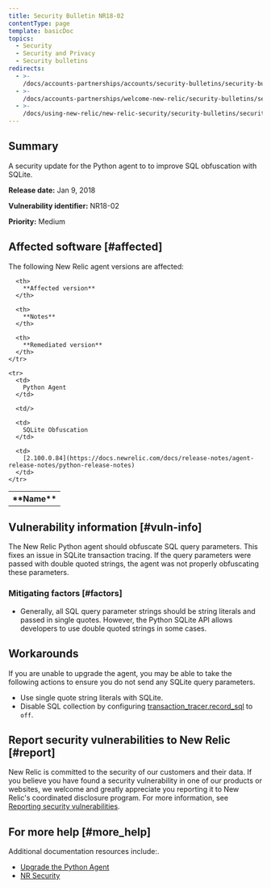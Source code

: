 ```yaml
---
title: Security Bulletin NR18-02
contentType: page
template: basicDoc
topics:
  - Security
  - Security and Privacy
  - Security bulletins
redirects:
  - >-
    /docs/accounts-partnerships/accounts/security-bulletins/security-bulletin-nr18-02
  - >-
    /docs/accounts-partnerships/welcome-new-relic/security-bulletins/security-bulletin-nr18-02
  - >-
    /docs/using-new-relic/new-relic-security/security-bulletins/security-bulletin-nr18-02
---
```


## Summary

A security update for the Python agent to to improve SQL obfuscation with SQLite.

**Release date:** Jan 9, 2018

**Vulnerability identifier:** NR18-02

**Priority:** Medium

## Affected software [#affected]

The following New Relic agent versions are affected:

<Table>
  <tbody>
    <tr>
      <th>
        **Name**
      </th>

      <th>
        **Affected version**
      </th>

      <th>
        **Notes**
      </th>

      <th>
        **Remediated version**
      </th>
    </tr>

    <tr>
      <td>
        Python Agent
      </td>

      <td/>

      <td>
        SQLite Obfuscation
      </td>

      <td>
        [2.100.0.84](https://docs.newrelic.com/docs/release-notes/agent-release-notes/python-release-notes)
      </td>
    </tr>
  </tbody>
</Table>

## Vulnerability information [#vuln-info]

The New Relic Python agent should obfuscate SQL query parameters. This fixes an issue in SQLite transaction tracing. If the query parameters were passed with double quoted strings, the agent was not properly obfuscating these parameters.

### Mitigating factors [#factors]

* Generally, all SQL query parameter strings should be string literals and passed in single quotes. However, the Python SQLite API allows developers to use double quoted strings in some cases.

## Workarounds

If you are unable to upgrade the agent, you may be able to take the following actions to ensure you do not send any SQLite query parameters.

* Use single quote string literals with SQLite.
* Disable SQL collection by configuring [transaction_tracer.record_sql](https://docs.newrelic.com/docs/agents/python-agent/configuration/python-agent-configuration#txn-tracer-settings) to `off`.

## Report security vulnerabilities to New Relic [#report]

New Relic is committed to the security of our customers and their data. If you believe you have found a security vulnerability in one of our products or websites, we welcome and greatly appreciate you reporting it to New Relic's coordinated disclosure program. For more information, see [Reporting security vulnerabilities](/docs/security/new-relic-security/data-privacy/reporting-security-vulnerabilities).

## For more help [#more_help]

Additional documentation resources include:.

* [Upgrade the Python Agent](https://docs.newrelic.com/docs/agents/python-agent/installation-configuration/upgrade-python-agent)
* [NR Security](https://newrelic.com/why-new-relic/security "Link opens in a new window.")
